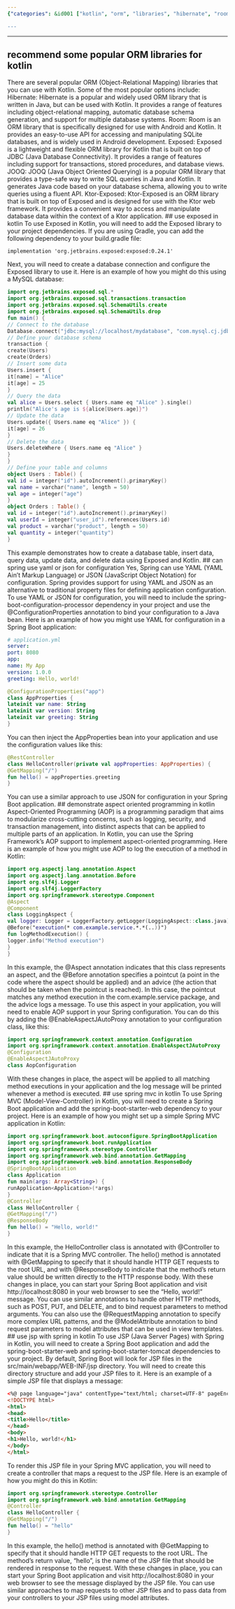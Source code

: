 ```yaml
---
{"categories": &id001 ["kotlin", "orm", "libraries", "hibernate", "room", "exposed", "ktor-exposed"], "category": "Kotlin ORM libraries", "date": "2022-12-22 01:46:12", "description": "Kotlin ORM libraries like Hibernate, Room, and Exposed offer type-safe SQL queries through Ktor-Exposed for database connections. Spring Framework in Kotlin leverages AOP for cross-cutting concerns and includes basic MVC controllers. JSP can be used with Spring Boot to create apps, handle requests, and process HTTP GETs using the @GetMapping annotation.", "tags": *id001, "title": "spring, orm, kotlin, yaml config, jsp"}

---
```


------
## recommend some popular ORM libraries for kotlin
There are several popular ORM (Object-Relational Mapping) libraries that you can use with Kotlin. Some of the most popular options include:
Hibernate: Hibernate is a popular and widely used ORM library that is written in Java, but can be used with Kotlin. It provides a range of features including object-relational mapping, automatic database schema generation, and support for multiple database systems.
Room: Room is an ORM library that is specifically designed for use with Android and Kotlin. It provides an easy-to-use API for accessing and manipulating SQLite databases, and is widely used in Android development.
Exposed: Exposed is a lightweight and flexible ORM library for Kotlin that is built on top of JDBC (Java Database Connectivity). It provides a range of features including support for transactions, stored procedures, and database views.
JOOQ: JOOQ (Java Object Oriented Querying) is a popular ORM library that provides a type-safe way to write SQL queries in Java and Kotlin. It generates Java code based on your database schema, allowing you to write queries using a fluent API.
Ktor-Exposed: Ktor-Exposed is an ORM library that is built on top of Exposed and is designed for use with the Ktor web framework. It provides a convenient way to access and manipulate database data within the context of a Ktor application.
## use exposed in kotlin
To use Exposed in Kotlin, you will need to add the Exposed library to your project dependencies. If you are using Gradle, you can add the following dependency to your build.gradle file:
```
implementation 'org.jetbrains.exposed:exposed:0.24.1'
```
Next, you will need to create a database connection and configure the Exposed library to use it. Here is an example of how you might do this using a MySQL database:
```kotlin
import org.jetbrains.exposed.sql.*
import org.jetbrains.exposed.sql.transactions.transaction
import org.jetbrains.exposed.sql.SchemaUtils.create
import org.jetbrains.exposed.sql.SchemaUtils.drop
fun main() {
// Connect to the database
Database.connect("jdbc:mysql://localhost/mydatabase", "com.mysql.cj.jdbc.Driver", "username", "password")
// Define your database schema
transaction {
create(Users)
create(Orders)
// Insert some data
Users.insert {
it[name] = "Alice"
it[age] = 25
}
// Query the data
val alice = Users.select { Users.name eq "Alice" }.single()
println("Alice's age is ${alice[Users.age]}")
// Update the data
Users.update({ Users.name eq "Alice" }) {
it[age] = 26
}
// Delete the data
Users.deleteWhere { Users.name eq "Alice" }
}
}
// Define your table and columns
object Users : Table() {
val id = integer("id").autoIncrement().primaryKey()
val name = varchar("name", length = 50)
val age = integer("age")
}
object Orders : Table() {
val id = integer("id").autoIncrement().primaryKey()
val userId = integer("user_id").references(Users.id)
val product = varchar("product", length = 50)
val quantity = integer("quantity")
}
```
This example demonstrates how to create a database table, insert data, query data, update data, and delete data using Exposed and Kotlin.
## can spring use yaml or json for configuration
Yes, Spring can use YAML (YAML Ain't Markup Language) or JSON (JavaScript Object Notation) for configuration.
Spring provides support for using YAML and JSON as an alternative to traditional property files for defining application configuration. To use YAML or JSON for configuration, you will need to include the spring-boot-configuration-processor dependency in your project and use the @ConfigurationProperties annotation to bind your configuration to a Java bean.
Here is an example of how you might use YAML for configuration in a Spring Boot application:
```yaml
# application.yml
server:
port: 8080
app:
name: My App
version: 1.0.0
greeting: Hello, world!
```
```kotlin
@ConfigurationProperties("app")
class AppProperties {
lateinit var name: String
lateinit var version: String
lateinit var greeting: String
}
```
You can then inject the AppProperties bean into your application and use the configuration values like this:
```kotlin
@RestController
class HelloController(private val appProperties: AppProperties) {
@GetMapping("/")
fun hello() = appProperties.greeting
}
```
You can use a similar approach to use JSON for configuration in your Spring Boot application.
## demonstrate aspect oriented programming in kotlin
Aspect-Oriented Programming (AOP) is a programming paradigm that aims to modularize cross-cutting concerns, such as logging, security, and transaction management, into distinct aspects that can be applied to multiple parts of an application.
In Kotlin, you can use the Spring Framework's AOP support to implement aspect-oriented programming. Here is an example of how you might use AOP to log the execution of a method in Kotlin:
```kotlin
import org.aspectj.lang.annotation.Aspect
import org.aspectj.lang.annotation.Before
import org.slf4j.Logger
import org.slf4j.LoggerFactory
import org.springframework.stereotype.Component
@Aspect
@Component
class LoggingAspect {
val logger: Logger = LoggerFactory.getLogger(LoggingAspect::class.java)
@Before("execution(* com.example.service.*.*(..))")
fun logMethodExecution() {
logger.info("Method execution")
}
}
```
In this example, the @Aspect annotation indicates that this class represents an aspect, and the @Before annotation specifies a pointcut (a point in the code where the aspect should be applied) and an advice (the action that should be taken when the pointcut is reached). In this case, the pointcut matches any method execution in the com.example.service package, and the advice logs a message.
To use this aspect in your application, you will need to enable AOP support in your Spring configuration. You can do this by adding the @EnableAspectJAutoProxy annotation to your configuration class, like this:
```kotlin
import org.springframework.context.annotation.Configuration
import org.springframework.context.annotation.EnableAspectJAutoProxy
@Configuration
@EnableAspectJAutoProxy
class AopConfiguration
```
With these changes in place, the aspect will be applied to all matching method executions in your application and the log message will be printed whenever a method is executed.
## use spring mvc in kotlin
To use Spring MVC (Model-View-Controller) in Kotlin, you will need to create a Spring Boot application and add the spring-boot-starter-web dependency to your project.
Here is an example of how you might set up a simple Spring MVC application in Kotlin:
```kotlin
import org.springframework.boot.autoconfigure.SpringBootApplication
import org.springframework.boot.runApplication
import org.springframework.stereotype.Controller
import org.springframework.web.bind.annotation.GetMapping
import org.springframework.web.bind.annotation.ResponseBody
@SpringBootApplication
class Application
fun main(args: Array<String>) {
runApplication<Application>(*args)
}
@Controller
class HelloController {
@GetMapping("/")
@ResponseBody
fun hello() = "Hello, world!"
}
```
In this example, the HelloController class is annotated with @Controller to indicate that it is a Spring MVC controller. The hello() method is annotated with @GetMapping to specify that it should handle HTTP GET requests to the root URL, and with @ResponseBody to indicate that the method's return value should be written directly to the HTTP response body.
With these changes in place, you can start your Spring Boot application and visit http://localhost:8080 in your web browser to see the "Hello, world!" message.
You can use similar annotations to handle other HTTP methods, such as POST, PUT, and DELETE, and to bind request parameters to method arguments. You can also use the @RequestMapping annotation to specify more complex URL patterns, and the @ModelAttribute annotation to bind request parameters to model attributes that can be used in view templates.
## use jsp with spring in kotlin
To use JSP (Java Server Pages) with Spring in Kotlin, you will need to create a Spring Boot application and add the spring-boot-starter-web and spring-boot-starter-tomcat dependencies to your project.
By default, Spring Boot will look for JSP files in the src/main/webapp/WEB-INF/jsp directory. You will need to create this directory structure and add your JSP files to it.
Here is an example of a simple JSP file that displays a message:
```html
<%@ page language="java" contentType="text/html; charset=UTF-8" pageEncoding="UTF-8"%>
<!DOCTYPE html>
<html>
<head>
<title>Hello</title>
</head>
<body>
<h1>Hello, world!</h1>
</body>
</html>
```
To render this JSP file in your Spring MVC application, you will need to create a controller that maps a request to the JSP file. Here is an example of how you might do this in Kotlin:
```kotlin
import org.springframework.stereotype.Controller
import org.springframework.web.bind.annotation.GetMapping
@Controller
class HelloController {
@GetMapping("/")
fun hello() = "hello"
}
```
In this example, the hello() method is annotated with @GetMapping to specify that it should handle HTTP GET requests to the root URL. The method's return value, "hello", is the name of the JSP file that should be rendered in response to the request.
With these changes in place, you can start your Spring Boot application and visit http://localhost:8080 in your web browser to see the message displayed by the JSP file.
You can use similar approaches to map requests to other JSP files and to pass data from your controllers to your JSP files using model attributes.
